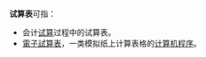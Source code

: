 '''试算表'''可指：

*会计[[試算|试算]]过程中的试算表。
*[[電子試算表|電子試算表]]，一类模拟纸上计算表格的[[计算机程序|计算机程序]]。

{{disamb|cat = 三字消歧義}}